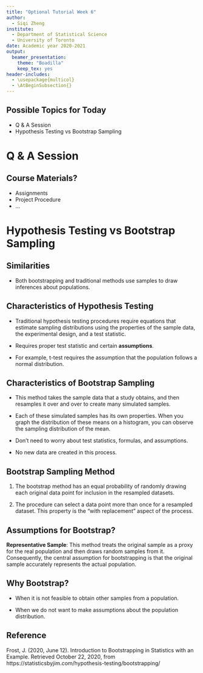 ---
title: "Optional Tutorial Week 6"  
author:   
  - Siqi Zheng  
institute:   
  - Department of Statistical Science   
  - University of Toronto
date: Academic year 2020-2021  
output:   
  beamer_presentation:
    theme: "Boadilla"
    keep_tex: yes
header-includes:
  - \usepackage{multicol}
  - \AtBeginSubsection{}   
---

## Possible Topics for Today

- Q & A Session 
- Hypothesis Testing vs Bootstrap Sampling

# Q & A Session


## Course Materials?

- Assignments
- Project Procedure
- ...

# Hypothesis Testing vs Bootstrap Sampling

## Similarities

- Both bootstrapping and traditional methods use samples to draw inferences about populations. 

## Characteristics of Hypothesis Testing

- Traditional hypothesis testing procedures require equations that estimate sampling distributions using the properties of the sample data, the experimental design, and a test statistic. 

- Requires proper test statistic and certain __assumptions__. 

- For example, t-test requires the assumption that the population follows a normal distribution.

## Characteristics of Bootstrap Sampling

- This method takes the sample data that a study obtains, and then resamples it over and over to create many simulated samples. 

- Each of these simulated samples has its own properties. When you graph the distribution of these means on a histogram, you can observe the sampling distribution of the mean. 

- Don’t need to worry about test statistics, formulas, and assumptions.

- No new data are created in this process.

## Bootstrap Sampling Method

1. The bootstrap method has an equal probability of randomly drawing each original data point for inclusion in the resampled datasets.

2. The procedure can select a data point more than once for a resampled dataset. This property is the “with replacement” aspect of the process.

## Assumptions for Bootstrap?

__Representative Sample__: This method treats the original sample as a proxy for the real population and then draws random samples from it. Consequently, the central assumption for bootstrapping is that the original sample accurately represents the actual population.

## Why Bootstrap?

- When it is not feasible to obtain other samples from a population.

- When we do not want to make assumptions about the population distribution.

## Reference

Frost, J. (2020, June 12). Introduction to Bootstrapping in Statistics with an Example. Retrieved October 22, 2020, from https://statisticsbyjim.com/hypothesis-testing/bootstrapping/
